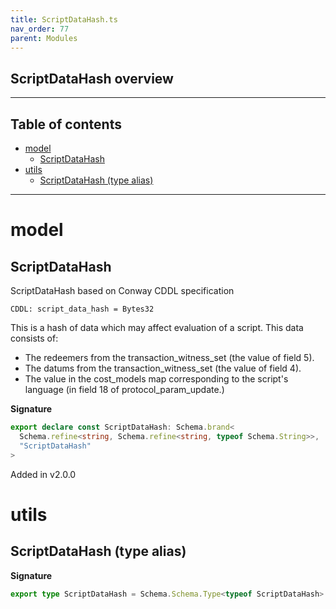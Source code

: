 ```yaml
---
title: ScriptDataHash.ts
nav_order: 77
parent: Modules
---
```


## ScriptDataHash overview

---

<h2 className="text-delta">Table of contents</h2>

- [model](#model)
  - [ScriptDataHash](#scriptdatahash)
- [utils](#utils)
  - [ScriptDataHash (type alias)](#scriptdatahash-type-alias)

---

# model

## ScriptDataHash

ScriptDataHash based on Conway CDDL specification

```
CDDL: script_data_hash = Bytes32
```

This is a hash of data which may affect evaluation of a script.
This data consists of:

- The redeemers from the transaction_witness_set (the value of field 5).
- The datums from the transaction_witness_set (the value of field 4).
- The value in the cost_models map corresponding to the script's language
  (in field 18 of protocol_param_update.)

**Signature**

```ts
export declare const ScriptDataHash: Schema.brand<
  Schema.refine<string, Schema.refine<string, typeof Schema.String>>,
  "ScriptDataHash"
>
```

Added in v2.0.0

# utils

## ScriptDataHash (type alias)

**Signature**

```ts
export type ScriptDataHash = Schema.Schema.Type<typeof ScriptDataHash>
```
